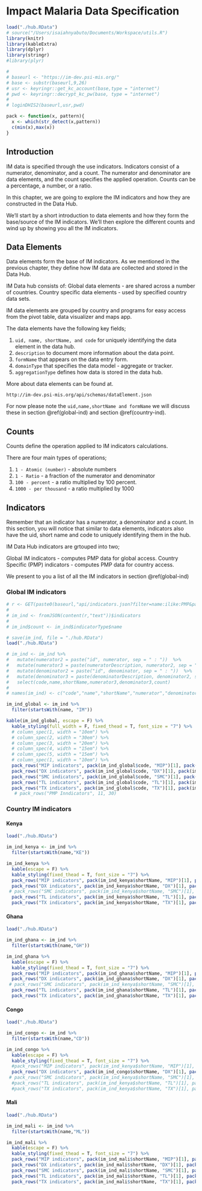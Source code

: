 # Impact Malaria Data Specification {#data}
<!-- SET UP -->
```r
load("./hub.RData")
# source("/Users/isaiahnyabuto/Documents/Workspace/utils.R")
library(knitr)
library(kableExtra)
library(dplyr)
library(stringr)
#library(plyr)

# 
# baseurl <- "https://im-dev.psi-mis.org/"
# base <- substr(baseurl,9,26)
# usr <- keyringr::get_kc_account(base,type = "internet")
# pwd <- keyringr::decrypt_kc_pw(base, type = "internet")
# 
# loginDHIS2(baseurl,usr,pwd)

pack <- function(x, pattern){
  x <- which(str_detect(x,pattern))
  c(min(x),max(x))
}

```

## Introduction 

IM data is specified through the use indicators. Indicators consist of a numerator, denominator, and a count. The numerator and denominator are data elements, and the count specifies the applied operation. Counts can be a percentage, a number, or a ratio. 

In this chapter, we are going to explore the IM indicators and how they are constructed in the Data Hub. 

We’ll start by a short introduction to data elements and how they form the base/source of the IM indicators. We’ll then explore the different counts and wind up by showing you all the IM indicators. 


## Data Elements

Data elements form the base of IM indicators. As we mentioned in the previous chapter, they define how IM data are collected and stored in the Data Hub. 

IM Data hub consists of:
Global data elements - are shared across a number of countries. 
Country specific data elements - used by specified country data sets. 

IM data elements are grouped by country and programs for easy access from the pivot table, data visualizer and maps app.

The data elements have the following key fields;

1. `uid, name, shortName, and code` for uniquely identifying the data element in the data hub. 
2. `description` to document more information about the data point.
3. `formName` that appears on the data entry form. 
4. `domainType` that specifies the data model - aggregate or tracker.
5. `aggregationType` defines how data is stored in the data hub.

More about data elements can be found at. 

`http://im-dev.psi-mis.org/api/schemas/dataElement.json`

For now please note the `uid,name,shortName and formName` we will discuss these in section \@ref(global-ind) and section \@ref(country-ind).

## Counts

Counts define the operation applied to IM indicators calculations.

There are four main types of operations;

1. `1 - Atomic (number)` - absolute numbers
2. `1 - Ratio` - a fraction of the numerator and denominator
3. `100 - percent` - a ratio multiplied by 100 percent.
4. `1000 - per thousand` - a ratio multiplied by 1000


## Indicators {#ind}

Remember that an indicator has a numerator, a denominator and a count. In this section, you will notice that similar to data elements, indicators also have the uid, short name and code to uniquely identifying them in the hub.

IM Data Hub indicators are grtouped into two; 

Global IM indicators - computes PMP data for global access.
Country Specific (PMP) indicators - computes PMP data for country access.

We present to you a list of all the IM indicators in section \@ref(global-ind)

### Global IM indicators {#global-ind}

```r

# r <- GET(paste0(baseurl,"api/indicators.json?filter=name:ilike:PMP&paging=false&fields=name,shortName,code,numeratorDescription,numerator,denominatorDescription,denominator,indicatorType[name]"))
# 
# im_ind <- fromJSON(content(r,"text"))$indicators
# 
# im_ind$count <- im_ind$indicatorType$name

# save(im_ind, file = "./hub.RData")
load("./hub.RData")

# im_ind <- im_ind %>%
#   mutate(numerator2 = paste("id", numerator, sep = " : "))  %>%
#   mutate(numerator3 = paste(numeratorDescription, numerator2, sep = "<br/>")) %>%
#   mutate(denominator2 = paste("id", denominator, sep = " : "))  %>%
#   mutate(denominator3 = paste(denominatorDescription, denominator2, sep = "<br/>")) %>%
#   select(code,name,shortName,numerator3,denominator3,count)
# 
# names(im_ind) <- c("code","name","shortName","numerator","denominator","count")

im_ind_global <- im_ind %>%
  filter(startsWith(name, "IM"))

kable(im_ind_global, escape = F) %>%
  kable_styling(full_width = F, fixed_thead = T, font_size = "7") %>%
  # column_spec(1, width = "10em") %>%
  # column_spec(2, width = "30em") %>%
  # column_spec(3, width = "20em") %>%
  # column_spec(4, width = "15em") %>%
  # column_spec(5, width = "15em") %>%
  # column_spec(1, width = "10em") %>%
  pack_rows("MIP indicators", pack(im_ind_global$code, "MIP")[1], pack(im_ind_global$code, "MIP")[2]) %>%
  pack_rows("DX indicators", pack(im_ind_global$code, "DX")[1], pack(im_ind_global$code, "DX")[2]) %>%
  pack_rows("SMC indicators", pack(im_ind_global$code, "SMC")[1], pack(im_ind_global$code, "SMC")[2]) %>%
  pack_rows("TL indicators", pack(im_ind_global$code, "TL")[1], pack(im_ind_global$code, "TL")[2]) %>%
  pack_rows("TX indicators", pack(im_ind_global$code, "TX")[1], pack(im_ind_global$code, "TX")[2])
   # pack_rows("PMP Inndicators", 11, 30)
```


### Country IM indicators {#country-ind}

#### Kenya

```r
load("./hub.RData")

im_ind_kenya <- im_ind %>%
  filter(startsWith(name,"KE"))

im_ind_kenya %>%
  kable(escape = F) %>%
  kable_styling(fixed_thead = T, font_size = "7") %>%
  pack_rows("MIP indicators", pack(im_ind_kenya$shortName, "MIP")[1], pack(im_ind_kenya$shortName, "MIP")[2])  %>%
  pack_rows("DX indicators", pack(im_ind_kenya$shortName, "DX")[1], pack(im_ind_kenya$shortName, "DX")[2]) %>%
 # pack_rows("SMC indicators", pack(im_ind_kenya$shortName, "SMC")[1], pack(im_ind_kenya$shortName, "SMC")[2]) %>%
  pack_rows("TL indicators", pack(im_ind_kenya$shortName, "TL")[1], pack(im_ind_kenya$shortName, "TL")[2]) %>%
  pack_rows("TX indicators", pack(im_ind_kenya$shortName, "TX")[1], pack(im_ind_kenya$shortName, "TX")[2])

```

#### Ghana

```r
load("./hub.RData")

im_ind_ghana <- im_ind %>%
  filter(startsWith(name,"GH"))

im_ind_ghana %>%
  kable(escape = F) %>%
  kable_styling(fixed_thead = T, font_size = "7") %>%
  pack_rows("MIP indicators", pack(im_ind_ghana$shortName, "MIP")[1], pack(im_ind_ghana$shortName, "MIP")[2])  %>%
  pack_rows("DX indicators", pack(im_ind_ghana$shortName, "DX")[1], pack(im_ind_ghana$shortName, "DX")[2]) %>%
 # pack_rows("SMC indicators", pack(im_ind_kenya$shortName, "SMC")[1], pack(im_ind_kenya$shortName, "SMC")[2]) %>%
  pack_rows("TL indicators", pack(im_ind_ghana$shortName, "TL")[1], pack(im_ind_ghana$shortName, "TL")[2]) %>%
  pack_rows("TX indicators", pack(im_ind_ghana$shortName, "TX")[1], pack(im_ind_ghana$shortName, "TX")[2])

```

#### Congo

```r
load("./hub.RData")

im_ind_congo <- im_ind %>%
  filter(startsWith(name,"CD"))

im_ind_congo %>%
  kable(escape = F) %>%
  kable_styling(fixed_thead = T, font_size = "7") %>%
  #pack_rows("MIP indicators", pack(im_ind_kenya$shortName, "MIP")[1], pack(im_ind_kenya$shortName, "MIP")[2])  %>%
  pack_rows("DX indicators", pack(im_ind_congo$shortName, "DX")[1], pack(im_ind_congo$shortName, "DX")[2]) #%>%
 # pack_rows("SMC indicators", pack(im_ind_kenya$shortName, "SMC")[1], pack(im_ind_kenya$shortName, "SMC")[2]) %>%
  #pack_rows("TL indicators", pack(im_ind_kenya$shortName, "TL")[1], pack(im_ind_kenya$shortName, "TL")[2]) %>%
  #pack_rows("TX indicators", pack(im_ind_kenya$shortName, "TX")[1], pack(im_ind_kenya$shortName, "TX")[2])

```

#### Mali

```r

load("./hub.RData")

im_ind_mali <- im_ind %>%
  filter(startsWith(name,"ML"))

im_ind_mali %>%
  kable(escape = F) %>%
  kable_styling(fixed_thead = T, font_size = "7") %>%
  pack_rows("MIP indicators", pack(im_ind_mali$shortName, "MIP")[1], pack(im_ind_mali$shortName, "MIP")[2])  %>%
  pack_rows("DX indicators", pack(im_ind_mali$shortName, "DX")[1], pack(im_ind_mali$shortName, "DX")[2]) %>%
  pack_rows("SMC indicators", pack(im_ind_mali$shortName, "SMC")[1], pack(im_ind_mali$shortName, "SMC")[2]) %>%
  pack_rows("TL indicators", pack(im_ind_mali$shortName, "TL")[1], pack(im_ind_mali$shortName, "TL")[2]) %>%
  pack_rows("TX indicators", pack(im_ind_mali$shortName, "TX")[1], pack(im_ind_mali$shortName, "TX")[2])

```
